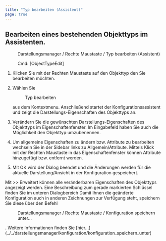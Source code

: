 ```yaml
---
title: "Typ bearbeiten (Assistent)"
page: true
---
```

## Bearbeiten eines bestehenden Objekttyps im Assistenten. 
 <Menu>Darstellungsmanager / Rechte Maustaste / Typ bearbeiten (Assistent)</Menu> 
<GeoDesigner> <Menu> Cmd: [ObjectTypeEdit] </Menu> 
</GeoDesigner>

1.  Klicken Sie mit der <Border>Rechten Maustaste</Border>  auf den Objekttyp den Sie bearbeiten m&#246;chten.

2. W&#228;hlen Sie <Menu>Typ bearbeiten</Menu>  aus dem Kontextmenu. Anschlie&#223;end startet der Konfigurationsassistent und zeigt die Darstellungs-Eigenschaften des Objekttyps an.

3. Ver&#228;ndern Sie die gew&#252;nschten Darstellungs-Eigenschaften des Objekttyps im Eigenschaftenfenster. Im Eingabefeld haben Sie auch die M&#246;glichkeit den Objekttyp umzubenennen.

4. Um allgemeine Eigenschaften zu &#228;ndern bzw. Attribute zu bearbeiten wechseln Sie in der Sidebar links zu Allgemein/Attribute. Mittels Klick mit der <Border>Rechten Maustaste</Border>  in das Eigenschaftenfenster k&#246;nnen Attribute hinzugef&#252;gt bzw. entfernt werden.

5. Mit <Border>OK </Border>  wird der Dialog beendet und die &#196;nderungen werden f&#252;r die aktuelle Darstellung/Ansicht in der Konfiguration gespeichert.




<Success>
Mit   <Border>>> Erweitert</Border>  k&#246;nnen alle ver&#228;nderbaren Eigenschaften des Objekttyps angezeigt werden.
</Success>

<Success>
Eine Beschreibung zum gerade markierten  Schl&#252;ssel finden Sie im unteren Dialogbereich
</Success>

<Success>
Damit Ihnen die ge&#228;nderte Konfiguration auch in anderen Zeichnungen zur Verf&#252;gung steht, speichern Sie diese &#252;ber den Befehl  <Menu>Darstellungsmanager / Rechte Maustaste / Konfiguration speichern unter...</Menu> .
Weitere Informationen finden Sie [hier...](../../darstellungsmanager/konfiguration/konfiguration_speichern_unter)

</Success>
